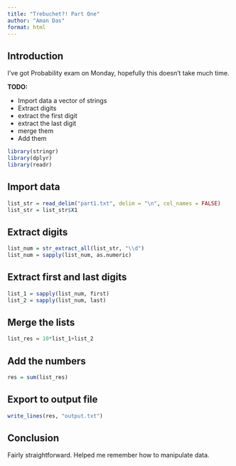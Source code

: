 ```yaml
---
title: "Trebuchet?! Part One"
author: "Aman Das"
format: html
---
```


## Introduction

I've got Probability exam on Monday, hopefully this doesn't take much time.

**TODO:**

-   Import data a vector of strings
-   Extract digits
-   extract the first digit
-   extract the last digit
-   merge them
-   Add them

```r
library(stringr)
library(dplyr)
library(readr)
```

## Import data

```r
list_str = read_delim("part1.txt", delim = "\n", col_names = FALSE)
list_str = list_str$X1
```

## Extract digits

```r
list_num = str_extract_all(list_str, "\\d")
list_num = sapply(list_num, as.numeric)
```

## Extract first and last digits

```r
list_1 = sapply(list_num, first)
list_2 = sapply(list_num, last)
```

## Merge the lists

```r
list_res = 10*list_1+list_2
```

## Add the numbers

```r
res = sum(list_res)
```

## Export to output file

```r
write_lines(res, "output.txt")
```

## Conclusion

Fairly straightforward. Helped me remember how to manipulate data.